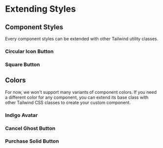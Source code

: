 
<Meta of={ExtendingStories} />

# Extending Styles

## Component Styles

Every component styles can be extended with other Tailwind utility classes.

### Circular Icon Button

<Canvas of={ExtendingStories.CircularIconButton} />

### Square Button

<Canvas of={ExtendingStories.SquareButton} />

## Colors

For now, we won't support many variants of component colors.
If you need a different color for any component, you can extend its base class with other Tailwind CSS classes to create your custom component.

### Indigo Avatar

<Canvas of={ExtendingStories.IndigoAvatar} />

### Cancel Ghost Button

<Canvas of={ExtendingStories.CancelGhostButton} />

### Purchase Solid Button

<Canvas of={ExtendingStories.PurchaseSolidButton} />
